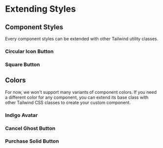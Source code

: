 
<Meta of={ExtendingStories} />

# Extending Styles

## Component Styles

Every component styles can be extended with other Tailwind utility classes.

### Circular Icon Button

<Canvas of={ExtendingStories.CircularIconButton} />

### Square Button

<Canvas of={ExtendingStories.SquareButton} />

## Colors

For now, we won't support many variants of component colors.
If you need a different color for any component, you can extend its base class with other Tailwind CSS classes to create your custom component.

### Indigo Avatar

<Canvas of={ExtendingStories.IndigoAvatar} />

### Cancel Ghost Button

<Canvas of={ExtendingStories.CancelGhostButton} />

### Purchase Solid Button

<Canvas of={ExtendingStories.PurchaseSolidButton} />
